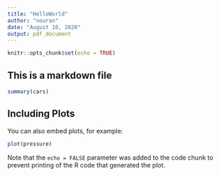 ---
title: "HelloWorld"
author: "nouran"
date: "August 10, 2020"
output: pdf_document
---

```{r setup, include=FALSE}
knitr::opts_chunk$set(echo = TRUE)
```


## This is a markdown file

```{r cars}
summary(cars)
```

## Including Plots

You can also embed plots, for example:

```{r pressure, echo=FALSE}
plot(pressure)
```

Note that the `echo = FALSE` parameter was added to the code chunk to prevent printing of the R code that generated the plot.
